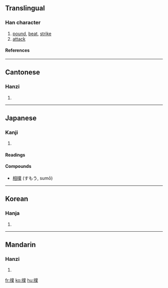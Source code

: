 {{see|扑|攴}}

==Translingual==
===Han character===
{{Han char|rn=64|rad=手|as=12|sn=15|four=5203<sub>4</sub>|canj=手廿金人 (QTCO)}}
# [[pound]], [[beat]], [[strike]]
# [[attack]]
====References====
{{Han ref|kx=0457.020|dkj=12755|dj=0805.180|hdz=31956.040|uh=64B2|ud=25778|bh=BCB3|bd=48307}}

----
==Cantonese==
===Hanzi===
{{yue-hanzi|jyut=|y=pok3}}
# {{defn|Cantonese}}

----
==Japanese==
===Kanji===
{{ja-kanji|grade=|rs=手12}}
# {{defn|Japanese}} 
====Readings====
{{ja-readings|on=[[ぼく]] (boku), [[はく]] (haku), [[ほく]] (hoku)|kun=[[うつ]] (utsu)}}

====Compounds====
* [[相撲]] (すもう, sumō)

----
==Korean==
===Hanja===
{{ko-hanja|hangeul=[[박]], [[복]]|eumhun=|rv=bak, bok|mr=pak, pok|y=pak, pok}}
# {{defn|Korean}}

----
==Mandarin==
===Hanzi===
{{cmn-hanzi|sim=扑|pin=[[pū]] (pu1)|wg=p'u<sup>1</sup>}}
# {{defn|Mandarin}}

[[fr:撲]]
[[ko:撲]]
[[hu:撲]]